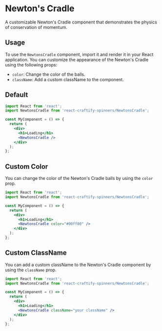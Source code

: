  

<Meta title="Spinners/NewtonsCradle" component={NewtonsCradle} />

# Newton's Cradle

A customizable Newton's Cradle component that demonstrates the physics of conservation of momentum.

## Usage

To use the `NewtonsCradle` component, import it and render it in your React application. You can customize the appearance of the Newton's Cradle using the following props:

- `color`: Change the color of the balls.
- `className`: Add a custom className to the component.

## Default

<Canvas>
  <Story name="Default" args={{}} />
</Canvas>


```jsx
import React from 'react';
import NewtonsCradle from 'react-craftify-spinners/NewtonsCradle';

const MyComponent = () => {
  return (
    <div>
      <h1>Loading</h1>
      <NewtonsCradle />
    </div>
  );
};
```

## Custom Color

You can change the color of the Newton's Cradle balls by using the `color` prop.


```jsx
import React from 'react';
import NewtonsCradle from 'react-craftify-spinners/NewtonsCradle';

const MyComponent = () => {
  return (
    <div>
      <h1>Loading</h1>
      <NewtonsCradle color="#00ff00" />
    </div>
  );
};
```

## Custom ClassName

You can add a custom className to the Newton's Cradle component by using the `className` prop.


```jsx
import React from 'react';
import NewtonsCradle from 'react-craftify-spinners/NewtonsCradle';

const MyComponent = () => {
  return (
    <div>
      <h1>Loading</h1>
      <NewtonsCradle className="your className" />
    </div>
  );
};
```

